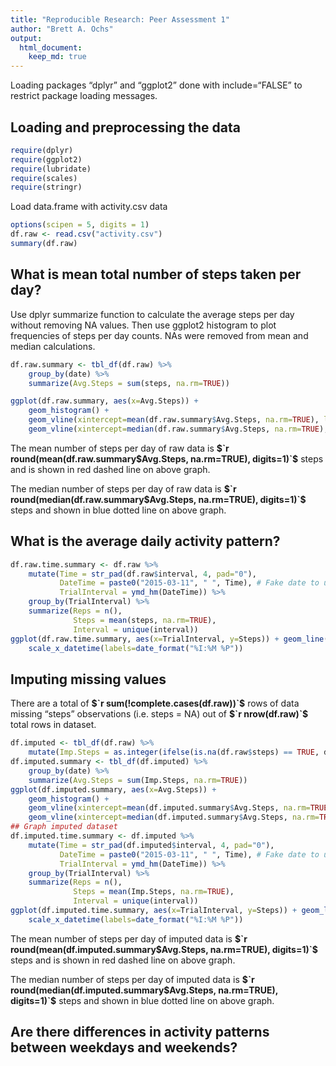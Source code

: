 ```yaml
---
title: "Reproducible Research: Peer Assessment 1"
author: "Brett A. Ochs"
output: 
  html_document:
    keep_md: true
---
```

Loading packages "dplyr" and "ggplot2" done with include="FALSE" to restrict package loading messages.

## Loading and preprocessing the data
```r
require(dplyr)
require(ggplot2)
require(lubridate)
require(scales)
require(stringr)
```

Load data.frame with activity.csv data

```r
options(scipen = 5, digits = 1)
df.raw <- read.csv("activity.csv")
summary(df.raw)
```

## What is mean total number of steps taken per day?

Use dplyr summarize function to calculate the average steps per day without removing NA values. Then use ggplot2 histogram to plot frequencies of steps per day counts. NAs were removed from mean and median calculations.

```r
df.raw.summary <- tbl_df(df.raw) %>%
    group_by(date) %>%
    summarize(Avg.Steps = sum(steps, na.rm=TRUE))

ggplot(df.raw.summary, aes(x=Avg.Steps)) + 
    geom_histogram() + 
    geom_vline(xintercept=mean(df.raw.summary$Avg.Steps, na.rm=TRUE), linetype="longdash", colour="red", size=1) +
    geom_vline(xintercept=median(df.raw.summary$Avg.Steps, na.rm=TRUE), linetype="dotted", colour="blue", size=1)

```

The mean number of steps per day of raw data is **$`r round(mean(df.raw.summary$Avg.Steps, na.rm=TRUE), digits=1)`$** steps and is shown in red dashed line on above graph.

The median number of steps per day of raw data is **$`r round(median(df.raw.summary$Avg.Steps, na.rm=TRUE), digits=1)`$** steps and shown in blue dotted line on above graph.

## What is the average daily activity pattern?

```r
df.raw.time.summary <- df.raw %>%
    mutate(Time = str_pad(df.raw$interval, 4, pad="0"),
           DateTime = paste0("2015-03-11", " ", Time), # Fake date to use lubridate
           TrialInterval = ymd_hm(DateTime)) %>% 
    group_by(TrialInterval) %>%
    summarize(Reps = n(),
              Steps = mean(steps, na.rm=TRUE),
              Interval = unique(interval))
ggplot(df.raw.time.summary, aes(x=TrialInterval, y=Steps)) + geom_line() + 
    scale_x_datetime(labels=date_format("%I:%M %P"))
```

## Imputing missing values

There are a total of **$`r sum(!complete.cases(df.raw))`$** rows of data missing "steps" observations (i.e. steps = NA) out of **$`r nrow(df.raw)`$** total rows in dataset.

```r
df.imputed <- tbl_df(df.raw) %>%
    mutate(Imp.Steps = as.integer(ifelse(is.na(df.raw$steps) == TRUE, df.raw.time.summary$Steps[df.raw.time.summary$Interval %in% df.raw$interval], df.raw$steps)))
df.imputed.summary <- tbl_df(df.imputed) %>%
    group_by(date) %>%
    summarize(Avg.Steps = sum(Imp.Steps, na.rm=TRUE))
ggplot(df.imputed.summary, aes(x=Avg.Steps)) + 
    geom_histogram() + 
    geom_vline(xintercept=mean(df.imputed.summary$Avg.Steps, na.rm=TRUE), linetype="longdash", colour="red", size=1) +
    geom_vline(xintercept=median(df.imputed.summary$Avg.Steps, na.rm=TRUE), linetype="dotted", colour="blue", size=1)
## Graph imputed dataset
df.imputed.time.summary <- df.imputed %>%
    mutate(Time = str_pad(df.imputed$interval, 4, pad="0"),
           DateTime = paste0("2015-03-11", " ", Time), # Fake date to use lubridate
           TrialInterval = ymd_hm(DateTime)) %>% 
    group_by(TrialInterval) %>%
    summarize(Reps = n(),
              Steps = mean(Imp.Steps, na.rm=TRUE),
              Interval = unique(interval))
ggplot(df.imputed.time.summary, aes(x=TrialInterval, y=Steps)) + geom_line() + 
    scale_x_datetime(labels=date_format("%I:%M %P"))

```

The mean number of steps per day of imputed data is **$`r round(mean(df.imputed.summary$Avg.Steps, na.rm=TRUE), digits=1)`$** steps and is shown in red dashed line on above graph.

The median number of steps per day of imputed data is **$`r round(median(df.imputed.summary$Avg.Steps, na.rm=TRUE), digits=1)`$** steps and shown in blue dotted line on above graph.

## Are there differences in activity patterns between weekdays and weekends?
